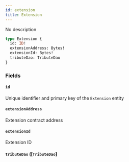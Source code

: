 ```yaml
---
id: extension
title: Extension
---
```


No description

```graphql
type Extension {
  id: ID!
  extensionAddress: Bytes!
  extensionId: Bytes!
  tributeDao: TributeDao
}
```

### Fields

#### `id` 

Unique identifier and primary key of the `Extension` entity

#### `extensionAddress` 

Extension contract address

#### `extensionId` 

Extension ID

#### `tributeDao` ([`TributeDao`]
